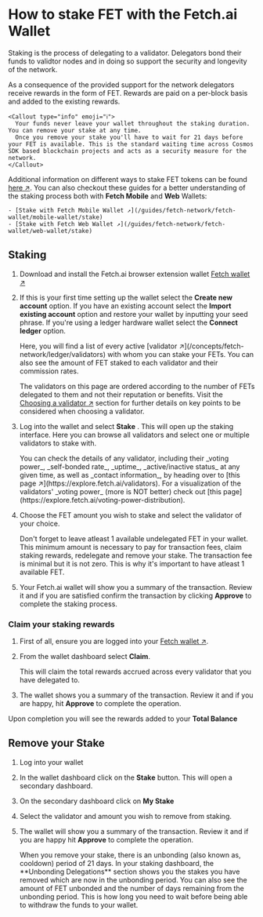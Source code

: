
# How to stake FET with the Fetch.ai Wallet

Staking is the process of delegating to a validator. Delegators bond their funds to validtor nodes and in doing so support the security and longevity of the network. 

As a consequence of the provided support for the network delegators receive rewards in the form of FET. Rewards are paid on a per-block basis and added to the existing rewards.

    <Callout type="info" emoji="ℹ️">
      Your funds never leave your wallet throughout the staking duration. You can remove your stake at any time. 
      Once you remove your stake you'll have to wait for 21 days before your FET is available. This is the standard waiting time across Cosmos SDK based blockchain projects and acts as a security measure for the network. 
    </Callout>

Additional information on different ways to stake FET tokens can be found [here ↗️](/guides/fetch-network/different-ways-to-stake-the-fet-token). You can also checkout these guides for a better understanding of the staking process both with **Fetch Mobile** and **Web** Wallets:

    - [Stake with Fetch Mobile Wallet ↗️](/guides/fetch-network/fetch-wallet/mobile-wallet/stake)
    - [Stake with Fetch Web Wallet ↗️](/guides/fetch-network/fetch-wallet/web-wallet/stake)

## Staking 

1. Download and install the Fetch.ai browser extension wallet [Fetch wallet ↗️](https://fetch.ai/get-fetch-wallet)

2. If this is your first time setting up the wallet select the **Create new account** option. If you have an existing account select the **Import existing account** option and restore your wallet by inputting your seed phrase. If you're using a ledger hardware wallet select the **Connect ledger** option. 

    <Callout type="info" emoji="ℹ️">
      Here, you will find a list of every active [validator ↗️](/concepts/fetch-network/ledger/validators) with whom you can stake your FETs. You can also see the amount of FET staked to each validator and their commission rates.

      The validators on this page are ordered according to the number of FETs delegated to them and not their reputation or benefits. Visit the [Choosing a validator ↗️](/guides/fetch-network/re-delegating-staked-fet-token#choosing-a-validator) section for further details on key points to be considered when choosing a validator.
    </Callout>

3. Log into the wallet and select **Stake** . This will open up the staking interface. Here you can browse all validators and select one or multiple validators to stake with. 

    <Callout type="info" emoji="ℹ️">
      You can check the details of any validator, including their _voting power_, _self-bonded rate_, _uptime_, _active/inactive status_ at any given time, as well as _contact information_, by heading over to [this page ↗️](https://explore.fetch.ai/validators). For a visualization of the validators' _voting power_ (more is NOT better) check out [this page](https://explore.fetch.ai/voting-power-distribution).
    </Callout>

4. Choose the FET amount you wish to stake and select the validator of your choice.

    <Callout type="info" emoji="ℹ️">
      Don't forget to leave atleast 1 available undelegated FET in your wallet. This minimum amount is necessary to pay for transaction fees, claim staking rewards, redelegate and remove your stake. The transaction fee is minimal but it is not zero. This is why it's important to have atleast 1 available FET. 
    </Callout>

6. Your Fetch.ai wallet will show you a summary of the transaction. Review it and if you are satisfied confirm the transaction by clicking **Approve** to complete the staking process.

### Claim your staking rewards 

1. First of all, ensure you are logged into your [Fetch wallet ↗️](/guides/fetch-network/fetch-wallet/mobile-wallet/get-started).
2. From the wallet dashboard select **Claim**.

    <Callout type="info" emoji="ℹ️">
      This will claim the total rewards accrued across every validator that you have delegated to.
    </Callout>

3. The wallet shows you a summary of the transaction. Review it and if you are happy, hit **Approve** to complete the operation.

Upon completion you will see the rewards added to your **Total Balance**

## Remove your Stake

1. Log into your wallet
2. In the wallet dashboard click on the **Stake** button. This will open a secondary dashboard. 
3. On the secondary dashboard click on **My Stake** 
4. Select the validator and amount you wish to remove from staking. 
5. The wallet will show you a summary of the transaction. Review it and if you are happy hit **Approve** to complete the operation.

    <Callout type="info" emoji="ℹ️">
      When you remove your stake, there is an unbonding (also known as, cooldown) period of 21 days. In your staking dashboard, the **Unbonding Delegations** section shows you the stakes you have removed which are now in the unbonding period. You can also see the amount of FET unbonded and the number of days remaining from the unbonding period. This is how long you need to wait before being able to withdraw the funds to your wallet.
    </Callout>
